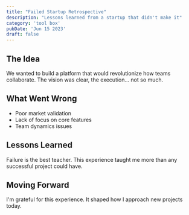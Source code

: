 ```yaml
---
title: "Failed Startup Retrospective"
description: "Lessons learned from a startup that didn't make it"
category: 'tool box'
pubDate: 'Jun 15 2023'
draft: false
---
```


## The Idea

We wanted to build a platform that would revolutionize how teams collaborate. The vision was clear, the execution... not so much.

## What Went Wrong

- Poor market validation
- Lack of focus on core features
- Team dynamics issues

## Lessons Learned

Failure is the best teacher. This experience taught me more than any successful project could have.

## Moving Forward

I'm grateful for this experience. It shaped how I approach new projects today.
